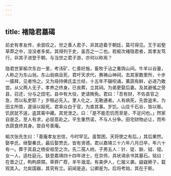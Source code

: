 ```yaml
---
---
---
```

title: 褚隐君墓碣
---



前史有孝友传，余尝叹之。世之善人君子，非其迹着于朝廷，莫可得见。王于岩壑草莽之中，没没者多矣。其得列于史，盖百之一二也。若榆次褚隐君者，其孝友笃行，非其子进登于朝，与当世之君子游，亦何以称焉？

隐君世家榆次东白一里，考讳矿，仁善好施，畜牧于沾之重舆山间。牛羊以谷量，人称之为东山翁。东山翁病且死，君吁天求代，赛祷山神祠，去其家数里所，十步一膜拜，见者怜之。又为母持佛氏盂兰经，十五年不辍呗诵，菓蔬有鲜，必进乃敢尝。从父两人无子，孝养之终身。已丧葬，立其祠。为弟更娶后妻。及其避徭之旁县，召还，分与之田宅。县中有大役，吏请贿免。君曰：「吾有财，不佐县官之急，而以私吏耶？」岁租必先入。里人化之，无敢逋者。人有病死，先尝盗禾，为田主所笞，遂诬以殴死。君率众白于官，为直其事。岁饥，山庄千石谷，皆以赈。饥民犹不逞，盗其窖中藏。其党泄之。曰：「是不能忍饥而至是，不足问也。」然家自是乏。至人有求，必屈意赴之。平生重然诺，不与人分争。田宅财物必让，而布衣蔬食终其身。尝自号善庵。

榆次张先生曰：「善庵孝友忠信，今时罕见。虽暂困，天将使之有后。」其后果然。娶李氏，继娶秦氏，最后娶贾氏，皆有贤德。君以嘉靖三十六年八月日卒，年六十有一。葬于其县之杨安祖茔之次。先二孺人祔。子男五人：针、锭、鈇、钺、镗。女一人，适杜庭元。鈇登嘉靖四十四年进士，在京师，具状谒余书其墓石。铭曰：在晋之辽，畇畇原隰。草莽广荐，羊牛濈湿。有美伊人，仁服义袭。嶷嶷厥子，载观其入。允矣国器，其究有立。前闻是追，公卿是为。后将考始，其在于斯。